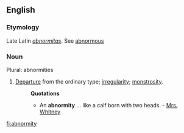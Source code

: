 ==English==

===Etymology===
Late Latin ''[[abnormitas]]''. See [[abnormous]]
===Noun===
Plural: abnormities
#[[Departure]] from the ordinary type; [[irregularity]]; [[monstrosity]].
#:'''Quotations'''
#:*An '''abnormity''' ... like a calf born with two heads. - [[Mrs. Whitney]]

[[fi:abnormity]]